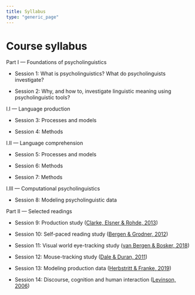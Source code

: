 ```yaml
---
title: Syllabus
type: "generic_page"
---
```


# Course syllabus

Part I --- Foundations of psycholinguistics

- Session 1: What is psycholinguistics? What do psycholinguists investigate?

- Session 2: Why, and how to, investigate linguistic meaning using psycholinguistic tools?

I.I --- Language production

- Session 3: Processes and models

- Session 4: Methods

I.II --- Language comprehension

- Session 5: Processes and models

- Session 6: Methods

- Session 7: Methods

I.III --- Computational psycholinguistics

- Session 8: Modeling psycholinguistic data

Part II --- Selected readings

- Session 9: Production study ([Clarke, Elsner & Rohde, 2013](https://github.com/vini-macuch-silva/intro-to-psycholinguistics/tree/master/materials/S09-Clarke,Elsner&Rohde(2013).pdf))

- Session 10: Self-paced reading study ([Bergen & Grodner, 2012](https://github.com/vini-macuch-silva/intro-to-psycholinguistics/tree/master/materials/S10-Bergen&Grodner(2012).pdf))

- Session 11: Visual world eye-tracking study ([van Bergen & Bosker, 2018](https://github.com/vini-macuch-silva/intro-to-psycholinguistics/tree/master/materials/S11-vanBergen&Bosker(2018).pdf))

- Session 12: Mouse-tracking study ([Dale & Duran, 2011](https://github.com/vini-macuch-silva/intro-to-psycholinguistics/tree/master/materials/S12-Dale&Duran(2011).pdf))

- Session 13: Modeling production data ([Herbstritt & Franke, 2019](https://github.com/vini-macuch-silva/intro-to-psycholinguistics/tree/master/materials/S13-Herbstritt&Franke(2019).pdf))

- Session 14: Discourse, cognition and human interaction ([Levinson, 2006](https://github.com/vini-macuch-silva/intro-to-psycholinguistics/tree/master/materials/S14-Levinson(2006).pdf))


